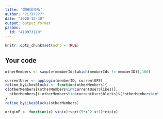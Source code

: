 ---
title: "課練習模版"
author: "?i?Э????"
date: "2020-12-30"
output: output_format
params:
  id: "410973110"
---

```{r setup, include=FALSE}
knitr::opts_chunk$set(echo = TRUE)
```

## Your code

```{r}
otherMembers <- sample(memberIds[which(memberIds != memberID)],100)
```

```{r ans32, echo=F, eval=F}
currentUser <- appLogin(memberID, currentGPS)
refine_byLikesBlocks <- function(otherMembers){
c(otherMembers[(otherMembers%in%currentUser$likes)],
  otherMembers[(!otherMembers%in%currentUser$blocks)&(!otherMembers%in%currentUser$likes)])
}
refine_byLikesBlocks(otherMembers)
```
```{r}
originF <- function(x) sin(x)+sqrt(5*x^2-x+1)*exp(x)
```
